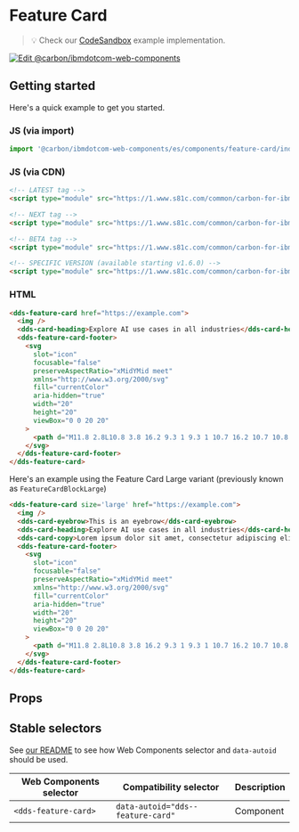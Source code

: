 
# Feature Card

> 💡 Check our
> [CodeSandbox](https://githubbox.com/carbon-design-system/carbon-for-ibm-dotcom/tree/master/packages/web-components/examples/codesandbox/components/feature-card)
> example implementation.

[![Edit @carbon/ibmdotcom-web-components](https://codesandbox.io/static/img/play-codesandbox.svg)](https://githubbox.com/carbon-design-system/carbon-for-ibm-dotcom/tree/master/packages/web-components/examples/codesandbox/components/feature-card)

## Getting started

Here's a quick example to get you started.

### JS (via import)

```javascript
import '@carbon/ibmdotcom-web-components/es/components/feature-card/index.js';
```

### JS (via CDN)

```html
<!-- LATEST tag -->
<script type="module" src="https://1.www.s81c.com/common/carbon-for-ibm-dotcom/latest/feature-card.min.js"></script>

<!-- NEXT tag -->
<script type="module" src="https://1.www.s81c.com/common/carbon-for-ibm-dotcom/next/feature-card.min.js"></script>

<!-- BETA tag -->
<script type="module" src="https://1.www.s81c.com/common/carbon-for-ibm-dotcom/beta/feature-card.min.js"></script>

<!-- SPECIFIC VERSION (available starting v1.6.0) -->
<script type="module" src="https://1.www.s81c.com/common/carbon-for-ibm-dotcom/v1.6.0/feature-card.min.js"></script>
```

### HTML

```html
<dds-feature-card href="https://example.com">
  <img />
  <dds-card-heading>Explore AI use cases in all industries</dds-card-heading>
  <dds-feature-card-footer>
    <svg
      slot="icon"
      focusable="false"
      preserveAspectRatio="xMidYMid meet"
      xmlns="http://www.w3.org/2000/svg"
      fill="currentColor"
      aria-hidden="true"
      width="20"
      height="20"
      viewBox="0 0 20 20"
    >
      <path d="M11.8 2.8L10.8 3.8 16.2 9.3 1 9.3 1 10.7 16.2 10.7 10.8 16.2 11.8 17.2 19 10z"></path>
    </svg>
  </dds-feature-card-footer>
</dds-feature-card>
```

Here's an example using the Feature Card Large variant (previously known as `FeatureCardBlockLarge`)

```html
<dds-feature-card size='large' href="https://example.com">
  <img />
  <dds-card-eyebrow>This is an eyebrow</dds-card-eyebrow>
  <dds-card-heading>Explore AI use cases in all industries</dds-card-heading>
  <dds-card-copy>Lorem ipsum dolor sit amet, consectetur adipiscing elit, sed do eiusmod tempor incididunt ut labore et dolore magna aliqua.</dds-card-copy>
  <dds-feature-card-footer>
    <svg
      slot="icon"
      focusable="false"
      preserveAspectRatio="xMidYMid meet"
      xmlns="http://www.w3.org/2000/svg"
      fill="currentColor"
      aria-hidden="true"
      width="20"
      height="20"
      viewBox="0 0 20 20"
    >
      <path d="M11.8 2.8L10.8 3.8 16.2 9.3 1 9.3 1 10.7 16.2 10.7 10.8 16.2 11.8 17.2 19 10z"></path>
    </svg>
  </dds-feature-card-footer>
</dds-feature-card>
```

## Props

<Props of="dds-feature-card" />

## Stable selectors

See [our README](https://github.com/carbon-design-system/carbon-for-ibm-dotcom/tree/master/packages/web-components#stable-selectors-for-analytics-and-integratione2e-testing-in-web-components) to see how Web Components selector and `data-autoid` should be used.

| Web Components selector | Compatibility selector            | Description |
| ----------------------- | --------------------------------- | ----------- |
| `<dds-feature-card>`    | `data-autoid="dds--feature-card"` | Component   |

<Description markdown={contributing} />

